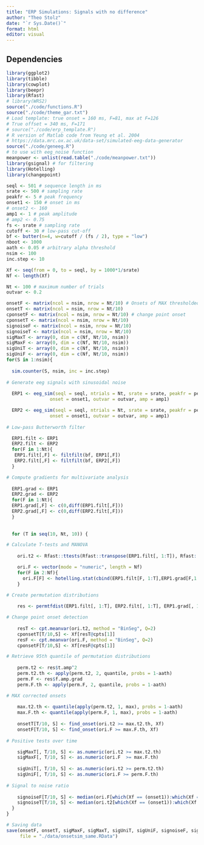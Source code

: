 ```yaml
---
title: "ERP Simulations: Signals with no difference"
author: "Theo Stolz"
date: "`r Sys.Date()`"
format: html
editor: visual
---
```


## Dependencies

```r
library(ggplot2)
library(tibble)
library(cowplot)
library(beepr)
library(Rfast)
# library(WRS2)
source("./code/functions.R")
source("./code/theme_gar.txt")
# Load template: true onset = 160 ms, F=81, max at F=126
# True offset = 340 ms, F=171
# source("./code/erp_template.R")
# R version of Matlab code from Yeung et al. 2004
# https://data.mrc.ox.ac.uk/data-set/simulated-eeg-data-generator
source("./code/geneeg.R")
# to use with eeg_noise function
meanpower <- unlist(read.table("./code/meanpower.txt"))
library(gsignal) # for filtering
library(Hotelling)
library(changepoint)
```

```r
seql <- 501 # sequence length in ms
srate <- 500 # sampling rate 
peakfr <- 5 # peak frequency
onset1 <- 150 # onset in ms 
# onset2 <- 160
amp1 <- 1 # peak amplitude
# amp2 <- 0.75
fs <- srate # sampling rate
cutoff <- 30 # low-pass cut-off
bf <- butter(n=4, w=cutoff / (fs / 2), type = "low") 
nboot <- 1000
aath <- 0.05 # arbitrary alpha threshold
nsim <- 100
inc.step <- 10

Xf <- seq(from = 0, to = seql, by = 1000*1/srate)
Nf <- length(Xf)

Nt <- 100 # maximum number of trials
outvar <- 0.2
```

```r
onsetF <- matrix(ncol = nsim, nrow = Nt/10) # Onsets of MAX thresholded statistics
onsetT <- matrix(ncol = nsim, nrow = Nt/10)
cponsetF <- matrix(ncol = nsim, nrow = Nt/10) # change point onset
cponsetT <- matrix(ncol = nsim, nrow = Nt/10)
signoiseF <- matrix(ncol = nsim, nrow = Nt/10)
signoiseT <- matrix(ncol = nsim, nrow = Nt/10)
sigMaxT <- array(0, dim = c(Nf, Nt/10, nsim)) 
sigMaxF <- array(0, dim = c(Nf, Nt/10, nsim))
sigUniT <- array(0, dim = c(Nf, Nt/10, nsim)) 
sigUniF <- array(0, dim = c(Nf, Nt/10, nsim))
for(S in 1:nsim){
  
  sim.counter(S, nsim, inc = inc.step)
  
# Generate eeg signals with sinusoidal noise
  
  ERP1 <- eeg_sim(seql = seql, ntrials = Nt, srate = srate, peakfr = peakfr, 
                onset = onset1, outvar = outvar, amp = amp1)

  ERP2 <- eeg_sim(seql = seql, ntrials = Nt, srate = srate, peakfr = peakfr, 
                onset = onset1, outvar = outvar, amp = amp1)
  
# Low-pass Butterworth filter

  ERP1.filt <- ERP1
  ERP2.filt <- ERP2
  for(F in 1:Nt){
   ERP1.filt[,F] <- filtfilt(bf, ERP1[,F])
   ERP2.filt[,F] <- filtfilt(bf, ERP2[,F])
  }

# Compute gradients for multivariate analysis 
    
  ERP1.grad <- ERP1
  ERP2.grad <- ERP2
  for(F in 1:Nt){
  ERP1.grad[,F] <- c(0,diff(ERP1.filt[,F]))
  ERP2.grad[,F] <- c(0,diff(ERP2.filt[,F]))
  }
  
  
  for (T in seq(10, Nt, 10)) {

# Calculate T-tests and MANOVA
    
    ori.t2 <- Rfast::ttests(Rfast::transpose(ERP1.filt[, 1:T]), Rfast::transpose(ERP2.filt[, 1:T]))[,1]^2

    ori.F <- vector(mode = "numeric", length = Nf)
    for(F in 2:Nf){
      ori.F[F] <- hotelling.stat(cbind(ERP1.filt[F, 1:T],ERP1.grad[F,1:T]), cbind(ERP2.filt[F,1:T],ERP2.grad[F,1:T]), shrinkage=FALSE, var.equal=FALSE)$statistic
    }

# Create permutation distributions
    
    res <- permtfdist(ERP1.filt[, 1:T], ERP2.filt[, 1:T], ERP1.grad[, 1:T], ERP2.grad[, 1:T], Nf, T, nboot = nboot)

# Change point onset detection
    
    resT <- cpt.meanvar(ori.t2, method = "BinSeg", Q=2)
    cponsetT[T/10,S] <- Xf[resT@cpts[1]]
    resF <- cpt.meanvar(ori.F, method = "BinSeg", Q=2)
    cponsetF[T/10,S] <- Xf[resF@cpts[1]]

# Retrieve 95th quantile of permutation distributions
    
    perm.t2 <- res$t.amp^2
    perm.t2.th <- apply(perm.t2, 2, quantile, probs = 1-aath)
    perm.F <- res$f.amp.grad
    perm.F.th <- apply(perm.F, 2, quantile, probs = 1-aath)

# MAX corrected onsets
    
    max.t2.th <- quantile(apply(perm.t2, 1, max), probs = 1-aath)
    max.F.th <- quantile(apply(perm.F, 1, max), probs = 1-aath)
    
    onsetT[T/10, S] <- find_onset(ori.t2 >= max.t2.th, Xf)
    onsetF[T/10, S] <- find_onset(ori.F >= max.F.th, Xf)
    
# Positive tests over time

    sigMaxT[, T/10, S] <- as.numeric(ori.t2 >= max.t2.th)
    sigMaxF[, T/10, S] <- as.numeric(ori.F  >= max.F.th)
    
    sigUniT[, T/10, S] <- as.numeric(ori.t2 >= perm.t2.th) 
    sigUniF[, T/10, S] <- as.numeric(ori.F >= perm.F.th)
    
# Signal to noise ratio
    
    signoiseF[T/10, S] <- median(ori.F[which(Xf == (onset1)):which(Xf == (onset1+(1/peakfr)/(1/srate)))]) / mad(ori.F[which(Xf == 0):which(Xf == onset1)]) 
    signoiseT[T/10, S] <- median(ori.t2[which(Xf == (onset1)):which(Xf == (onset1+(1/peakfr)/(1/srate)))]) / mad(ori.t2[which(Xf == 0):which(Xf == onset1)]) 
  }
}

# Saving data
save(onsetF, onsetT, sigMaxF, sigMaxT, sigUniT, sigUniF, signoiseF, signoiseT, cponsetF, cponsetT,
     file = "./data/onsetsim_same.RData")
```
